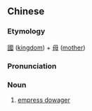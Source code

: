 ==Chinese==
{{zh-forms|s=国母}}

===Etymology===
[[國]] ([[kingdom]]) + [[母]] ([[mother]])

===Pronunciation===
{{zh-pron
|m=guómǔ
|cat=n
}}

===Noun===
{{zh-noun}}

# {{lb|zh|archaic}} [[w:empress dowager|empress dowager]]